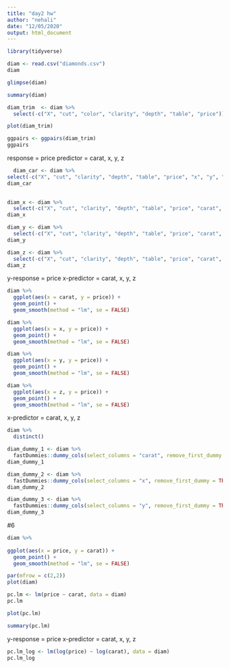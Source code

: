 ```yaml
---
title: "day2 hw"
author: "nehali"
date: "12/05/2020"
output: html_document
---
```


```r
library(tidyverse)
```

```r
diam <- read.csv("diamonds.csv")
diam
```

```r
glimpse(diam)
```

```r
summary(diam)
```

```r
diam_trim  <- diam %>%
  select(-c("X", "cut", "color", "clarity", "depth", "table", "price"))
```

```r
plot(diam_trim)
```

```r
ggpairs <- ggpairs(diam_trim)
ggpairs
```



response = price
predictor = carat, x, y, z

```r
  diam_car <- diam %>%
select(-c("X", "cut", "clarity", "depth", "table", "price", "x", "y", "z", "color"))
diam_car
  
```

```r
diam_x <- diam %>%
  select(-c("X", "cut", "clarity", "depth", "table", "price", "carat", "y", "z", "color"))
diam_x
```

```r
diam_y <- diam %>%
  select(-c("X", "cut", "clarity", "depth", "table", "price", "carat", "x", "z", "color"))
diam_y
```
```r
diam_z <- diam %>%
  select(-c("X", "cut", "clarity", "depth", "table", "price", "carat", "x", "y", "color"))
diam_z
```



y-response = price
x-predictor = carat, x, y, z

```r
diam %>%
  ggplot(aes(x = carat, y = price)) +
  geom_point() +
  geom_smooth(method = "lm", se = FALSE)
```

```r
diam %>%
  ggplot(aes(x = x, y = price)) +
  geom_point() +
  geom_smooth(method = "lm", se = FALSE)
```

```r
diam %>%
  ggplot(aes(x = y, y = price)) +
  geom_point() +
  geom_smooth(method = "lm", se = FALSE)
```

```r
diam %>%
  ggplot(aes(x = z, y = price)) +
  geom_point() +
  geom_smooth(method = "lm", se = FALSE)
```




x-predictor = carat, x, y, z

```r
diam %>%
  distinct()
```

```r
diam_dummy_1 <- diam %>%
  fastDummies::dummy_cols(select_columns = "carat", remove_first_dummy = TRUE)
diam_dummy_1
```

```r
diam_dummy_2 <- diam %>%
  fastDummies::dummy_cols(select_columns = "x", remove_first_dummy = TRUE)
diam_dummy_2
```

```r
diam_dummy_3 <- diam %>%
  fastDummies::dummy_cols(select_columns = "y", remove_first_dummy = TRUE)
diam_dummy_3
```

#6

```r
diam %>%
  
ggplot(aes(x = price, y = carat)) +
  geom_point() +
  geom_smooth(method = "lm", se = FALSE)
```
```r
par(mfrow = c(2,2))
plot(diam)
```

```r
pc.lm <- lm(price ~ carat, data = diam)
pc.lm
```

```r
plot(pc.lm)
```

```r
summary(pc.lm)
```

y-response = price
x-predictor = carat, x, y, z


```r
pc.lm_log <- lm(log(price) ~ log(carat), data = diam)
pc.lm_log
```

```r

```

